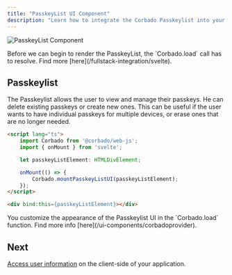 ```yaml
---
title: "PasskeyList UI Component"
description: "Learn how to integrate the Corbado Passkeylist into your Svelte or SvelteKit application."
---
```


![PasskeyList Component](/images/frontend-integration/ui-components/passkeylist/passkeylist.webp)

<Warning>
    Before we can begin to render the PasskeyList, the `Corbado.load` call has to resolve.
    Find more [here](/fullstack-integration/svelte).
</Warning>

## Passkeylist

The Passkeylist allows the user to view and manage their passkeys.
He can delete existing passkeys or create new ones.
This can be useful if the user wants to have individual passkeys for multiple devices, or erase ones
that are no longer needed.

```html routes/+page.svelte
<script lang="ts">
    import Corbado from '@corbado/web-js';
    import { onMount } from 'svelte';

    let passkeyListElement: HTMLDivElement;

    onMount(() => {
        Corbado.mountPasskeyListUI(passkeyListElement);
    });
</script>

<div bind:this={passkeyListElement}></div>
```

<Note>
    You customize the appearance of the Passkeylist UI in the `Corbado.load` function.
    Find more info [here](/ui-components/corbadoprovider).
</Note>

## Next

[Access user information](/fullstack-integration/svelte/authentication-state-client) on the client-side of your application.